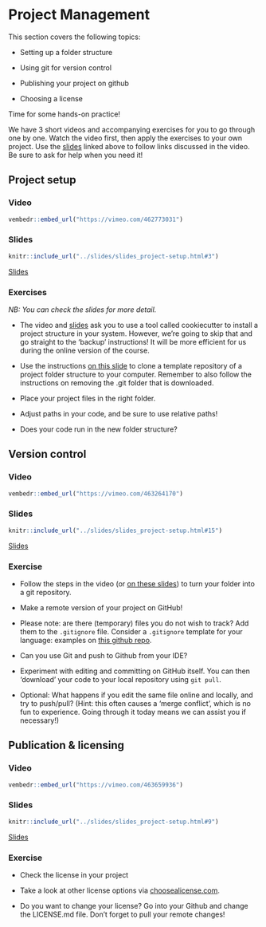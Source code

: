 # Project Management

This section covers the following topics:

* Setting up a folder structure

* Using git for version control

* Publishing your project on github

* Choosing a license

Time for some hands-on practice!

We have 3 short videos and accompanying exercises for you to go through one by one.
Watch the video first, then apply the exercises to your own project.
Use the [slides]("../slides/slides_project-setup.html") linked above to follow links discussed in the video.
Be sure to ask for help when you need it!

## Project setup

### Video

```r
vembedr::embed_url("https://vimeo.com/462773031")
```

### Slides

```r
knitr::include_url("../slides/slides_project-setup.html#3")
```
[Slides](../slides/slides_project-setup.html#3)

### Exercises

_NB: You can check the slides for more detail._

* The video and [slides](../slides/slides_project-setup.html#4) ask you to use a tool called cookiecutter to install a project structure in your system. However, we're going to skip that and go straight to the 'backup' instructions! It will be more efficient for us during the online version of the course.

* Use the instructions [on this slide](../slides/slides_project-setup.html#6) to clone a template repository of a project folder structure to your computer. Remember to also follow the instructions on removing the .git folder that is downloaded.

* Place your project files in the right folder.

* Adjust paths in your code, and be sure to use relative paths!

* Does your code run in the new folder structure?

## Version control

### Video

```r
vembedr::embed_url("https://vimeo.com/463264170")
```

### Slides

```r
knitr::include_url("../slides/slides_project-setup.html#15")
```
[Slides](../slides/slides_project-setup.html#15)

### Exercise

* Follow the steps in the video (or [on these slides](../slides/slides_project-setup.html#17)) to turn your folder into a git repository.

* Make a remote version of your project on GitHub!

* Please note: are there (temporary) files you do not wish to track?
  Add them to the `.gitignore` file.
  Consider a `.gitignore` template for your language: examples on [this github repo](https://github.com/github/gitignore).

* Can you use Git and push to Github from your IDE?

* Experiment with editing and committing on GitHub itself. You can then 'download' your code to your local repository using `git pull`.

* Optional: What happens if you edit the same file online and locally, and try to push/pull?
  (Hint: this often causes a 'merge conflict', which is no fun to experience.
  Going through it today means we can assist you if necessary!)

## Publication & licensing

### Video

```r
vembedr::embed_url("https://vimeo.com/463659936")
```

### Slides

```r
knitr::include_url("../slides/slides_project-setup.html#9")
```
[Slides](../slides/slides_project-setup.html#9)

### Exercise

* Check the license in your project

* Take a look at other license options via [choosealicense.com](https://choosealicense.com/).

* Do you want to change your license? Go into your Github and change the LICENSE.md file. Don't forget to pull your remote changes!
